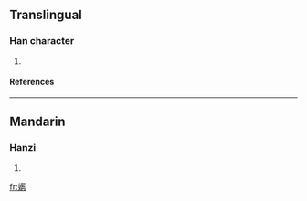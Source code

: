==Translingual==
===Han character===
{{Han char|rn=38|rad=女|as=15|sn=18|four=|canj=女尸口心 (VSRP)}}
# {{defn|Han|sort=女15}}
====References====
{{Han ref|kx=0273.210|dkj=06853|hdz=21085.130|uh=5B3A|ud=23354}}

----
==Mandarin==
===Hanzi===
{{cmn-hanzi|pin=[[nì]] ([[ni4]])|wg=ni<sup>4</sup>}}
# {{defn|Mandarin}}

[[fr:嬺]]